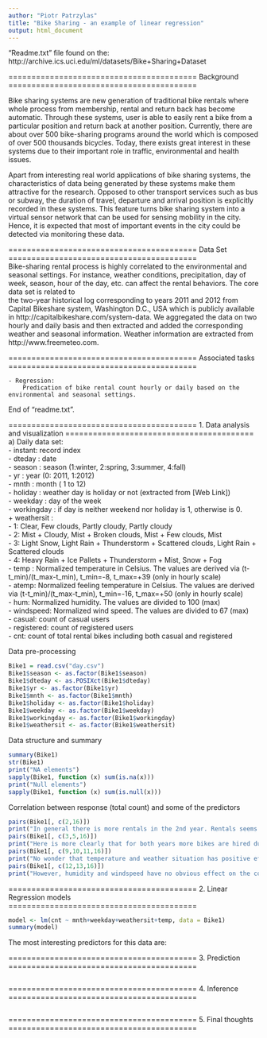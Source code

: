 ```yaml
---
author: "Piotr Patrzylas"
title: "Bike Sharing - an example of linear regression"
output: html_document
---
```


"Readme.txt" file found on the: http://archive.ics.uci.edu/ml/datasets/Bike+Sharing+Dataset

=========================================
Background 
=========================================  

Bike sharing systems are new generation of traditional bike rentals where whole process from membership, rental and return 
back has become automatic. Through these systems, user is able to easily rent a bike from a particular position and return 
back at another position. Currently, there are about over 500 bike-sharing programs around the world which is composed of 
over 500 thousands bicycles. Today, there exists great interest in these systems due to their important role in traffic, 
environmental and health issues. 

Apart from interesting real world applications of bike sharing systems, the characteristics of data being generated by
these systems make them attractive for the research. Opposed to other transport services such as bus or subway, the duration
of travel, departure and arrival position is explicitly recorded in these systems. This feature turns bike sharing system into
a virtual sensor network that can be used for sensing mobility in the city. Hence, it is expected that most of important
events in the city could be detected via monitoring these data.

=========================================
Data Set
=========================================  
Bike-sharing rental process is highly correlated to the environmental and seasonal settings. For instance, weather conditions,
precipitation, day of week, season, hour of the day, etc. can affect the rental behaviors. The core data set is related to  
the two-year historical log corresponding to years 2011 and 2012 from Capital Bikeshare system, Washington D.C., USA which is 
publicly available in http://capitalbikeshare.com/system-data. We aggregated the data on two hourly and daily basis and then 
extracted and added the corresponding weather and seasonal information. Weather information are extracted from http://www.freemeteo.com. 

=========================================
Associated tasks
=========================================  

	- Regression: 
		Predication of bike rental count hourly or daily based on the environmental and seasonal settings.  
	
	
End of "readme.txt".
	
=========================================
1. Data analysis and visualization
=========================================  
a) Daily data set:  
- instant: record index  
- dteday : date  
- season : season (1:winter, 2:spring, 3:summer, 4:fall)  
- yr : year (0: 2011, 1:2012)  
- mnth : month ( 1 to 12)  
- holiday : weather day is holiday or not (extracted from [Web Link])  
- weekday : day of the week  
- workingday : if day is neither weekend nor holiday is 1, otherwise is 0.  
+ weathersit :  
- 1: Clear, Few clouds, Partly cloudy, Partly cloudy  
- 2: Mist + Cloudy, Mist + Broken clouds, Mist + Few clouds, Mist  
- 3: Light Snow, Light Rain + Thunderstorm + Scattered clouds, Light Rain + Scattered clouds  
- 4: Heavy Rain + Ice Pallets + Thunderstorm + Mist, Snow + Fog  
- temp : Normalized temperature in Celsius. The values are derived via (t-t_min)/(t_max-t_min), t_min=-8, t_max=+39 (only in hourly scale)  
- atemp: Normalized feeling temperature in Celsius. The values are derived via (t-t_min)/(t_max-t_min), t_min=-16, t_max=+50 (only in hourly scale)  
- hum: Normalized humidity. The values are divided to 100 (max)  
- windspeed: Normalized wind speed. The values are divided to 67 (max)  
- casual: count of casual users  
- registered: count of registered users  
- cnt: count of total rental bikes including both casual and registered   

Data pre-processing  
```r
Bike1 = read.csv("day.csv")
Bike1$season <- as.factor(Bike1$season)
Bike1$dteday <- as.POSIXct(Bike1$dteday)
Bike1$yr <- as.factor(Bike1$yr)
Bike1$mnth <- as.factor(Bike1$mnth)
Bike1$holiday <- as.factor(Bike1$holiday)
Bike1$weekday <- as.factor(Bike1$weekday)
Bike1$workingday <- as.factor(Bike1$workingday)
Bike1$weathersit <- as.factor(Bike1$weathersit)
```
Data structure and summary  
```r
summary(Bike1)
str(Bike1)
print("NA elements")
sapply(Bike1, function (x) sum(is.na(x)))
print("Null elements")
sapply(Bike1, function (x) sum(is.null(x)))
```

Correlation between response (total count) and some of the predictors  
``` r
pairs(Bike1[, c(2,16)])
print("In general there is more rentals in the 2nd year. Rentals seems to follow a trend described below.")
pairs(Bike1[, c(3,5,16)])
print("Here is more clearly that for both years more bikes are hired during warmer seasons/months.")
pairs(Bike1[, c(9,10,11,16)])
print("No wonder that temperature and weather situation has positive effect on the number of bikes rented.")
pairs(Bike1[, c(12,13,16)])
print("However, humidity and windspeed have no obvious effect on the count.")


```

  

=========================================
2. Linear Regression models
=========================================  

```r
model <- lm(cnt ~ mnth+weekday+weathersit+temp, data = Bike1)
summary(model)
```
  
  The most interesting predictors for this data are:  
  
  
=========================================
3. Prediction
=========================================  

```r

```
=========================================
4. Inference
=========================================  

```r

```
=========================================
5. Final thoughts
=========================================  
